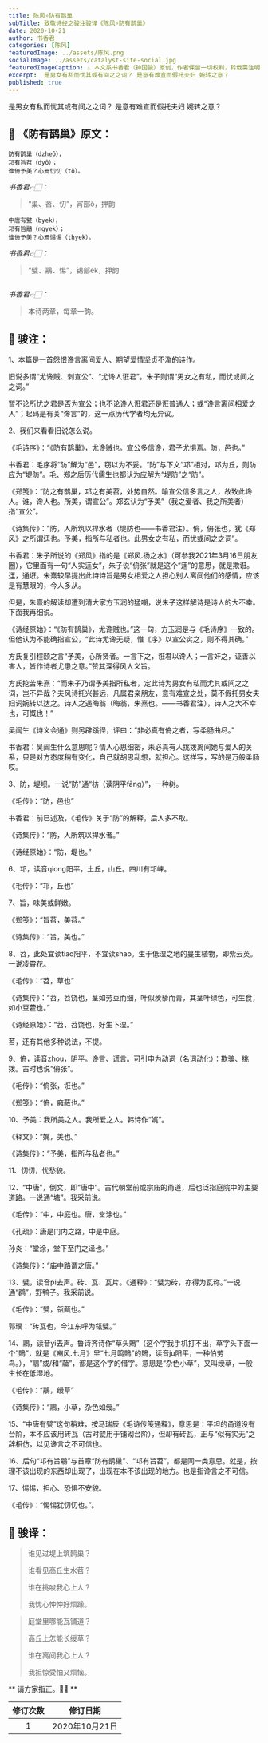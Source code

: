 ```yaml
---
title: 陈风∘防有鹊巢
subTitle: 致敬诗经之骏注骏译《陈风∘防有鹊巢》
date: 2020-10-21
author: 书香君
categories: [陈风]
featuredImage: ../assets/陈风.png
socialImage: ../assets/catalyst-site-social.jpg
featuredImageCaption: ⚠️️ 本文系书香君（钟国骏）原创，作者保留一切权利，转载需注明出处。
excerpt:  是男女有私而忧其或有间之之词？ 是意有难宣而假托夫妇 婉转之意？  
published: true
---
```


是男女有私而忧其或有间之之词？
是意有难宣而假托夫妇 婉转之意？



## 🌼 《防有鹊巢》原文：

```
防有鹊巢（dzheô），
邛有旨苕（dyô）；
谁侜予美？心焉忉忉（tô）。
```

*书香君👉🏻：*

> “巢、苕、忉”，宵部ô，押韵

```
中唐有甓（byek），
邛有旨鷊（ngyek）；
谁侜予美？心焉惕惕（thyek）。
```

*书香君👉🏻：*

> “甓、鷊、惕”，锡部ek，押韵

```
```

*书香君👉🏻：*

> 本诗两章，每章一韵。


## 🍁️ 骏注：

1、本篇是一首怨恨谗言离间爱人、期望爱情坚贞不渝的诗作。

旧说多谓“尤谗贼、刺宣公”、“尤谗人诳君”。朱子则谓“男女之有私，而忧或间之之词。”

暂不论所忧之君是否为宣公；也不论谗人诳君还是诳普通人；或“谗言离间相爱之人”；起码是有关“谗言”的，这一点历代学者均无异议。

2、我们来看看旧说怎么说。

《毛诗序》：“《防有鹊巢》，尤谗贼也。宣公多信谗，君子尤惧焉。防，邑也。”

书香君：毛序将“防”解为“邑”，窃以为不妥。“防”与下文“邛”相对，邛为丘，则防应为“堤防”。毛、郑之后历代儒生也都认为应解为“堤防”之“防”。

《郑笺》：“防之有鹊巢，邛之有美苕，处势自然。喻宣公信多言之人，故致此谗人。谁，谗人也。所美，谓宣公”。郑玄认为“予美”（我之爱者、我之所美者）指“宣公”。

《诗集传》：“防，人所筑以捍水者（堤防也——书香君注）。侜，侜张也，犹《郑风》之所谓迋也。予美，指所与私者也。此男女之有私，而忧或间之之词”。

书香君：朱子所说的《郑风》指的是《郑风.扬之水》（可参我2021年3月16日朋友圈），它里面有一句“人实迋女”，朱子说“侜张”就是这个“迋”的意思，就是欺诳。迋，通诳。朱熹较早提出此诗诗旨是男女相爱之人担心别人离间他们的感情，应该是有慧眼的，今人多从。

但是，朱熹的解读却遭到清大家方玉润的猛嘲，说朱子这样解诗是诗人的大不幸。下面我再细说。

《诗经原始》：“《防有鹊巢》，尤谗贼也。”这一句，方玉润是与《毛诗序》一致的。但他认为不能确指宣公，“此诗尤谗无疑，惟《序》以宣公实之，则不得其确。”

方氏复引程颐之言“予美，心所贤者。一言下之，诳君以谗人；一言奸之，诬善以害人，皆作诗者尤患之意。”赞其深得风人义旨。

方氏挖苦朱熹：“而朱子乃谓予美指所私者，定此诗为男女有私而尤其或间之之词，岂不异哉？夫风诗托兴甚远，凡属君亲朋友，意有难宣之处，莫不假托男女夫妇词婉转以达之。诗人之遇晦翁（晦翁，朱熹也。——书香君注），诗人之大不幸也，可慨也！”

吴闿生《诗义会通》则另辟蹊径，评曰：“非必真有侜之者，写柔肠曲尽。”

书香君：吴闿生什么意思呢？情人心思细密，未必真有人挑拨离间她与爱人的关系，只是对方态度稍有变化，自己就胡思乱想，就担心。这样写，写的是万般柔肠哎。

3、防，堤坝。一说“防”通“枋（读阴平fāng）”，一种树。

《毛传》：“防，邑也”

书香君：前已述及，《毛传》关于“防”的解释，后人多不取。

《诗集传》：“防，人所筑以捍水者。”

《诗经原始》：“防，堤也。”

6、邛，读音qiong阳平，土丘，山丘。四川有邛崃。

《毛传》：“邛，丘也”

7、旨，味美或鲜嫩。

《郑笺》：“旨苕，美苕。”

《诗集传》：“旨，美也。”

8、苕，此处宜读tiao阳平，不宜读shao。生于低湿之地的蔓生植物，即紫云英。一说凌霄花。

《毛传》：“苕，草也”

《诗集传》：“苕，苕饶也，茎如劳豆而细，叶似蒺藜而青，其茎叶绿色，可生食，如小豆藿也。”

《诗经原始》：“苕，苕饶也，好生下湿。”

苕，还有其他多种说法，不提。

9、侜，读音zhou，阴平。谗言、谎言。可引申为动词（名词动化）：欺骗、挑拨。古时也说“侜张”。

《毛传》：“侜张，诳也。”

《郑笺》：“侜，㢕蔽也。”

10、予美：我所美之人。我所爱之人。韩诗作“娓”。

《释文》：“娓，美也。”

《诗集传》：“予美，指所与私者也。”

11、忉忉，忧愁貌。

12、“中唐”，倒文，即“唐中”。古代朝堂前或宗庙的甬道，后也泛指庭院中的主要道路。一说通“塘”。我采前说。

《毛传》：“中，中庭也。唐，堂涂也。”

《孔疏》：唐是门内之路，中是中庭。

孙炎：“堂涂，堂下至门之迳也。”

《诗集传》：“庙中路谓之唐。”

13、甓，读音pi去声。砖、瓦、瓦片。《通释》：“甓为砖，亦得为瓦称。”一说通“䴙”，野鸭子。我采前说。

《毛传》：“甓，瓴甋也。”

郭璞：“砖瓦也，今江东呼为瓴甓。”

14、鷊，读音yi去声。鲁诗齐诗作“草头鵙”（这个字我手机打不出，草字头下面一个“鵙”，就是《豳风.七月》里“七月鸣鵙”的鵙，读音ju阳平，一种伯劳鸟。），“鷊”或/和“虉”，都是这个字的借字。意思是“杂色小草”，又叫绶草，一般生长在低湿地。

《毛传》：“鷊，绶草”

《诗集传》：“鷊，小草，杂色如绶。”

15、“中唐有甓”这句稍难，按马瑞辰《毛诗传笺通释》，意思是：平坦的甬道没有台阶，本不应该用砖瓦（古时甓用于铺砌台阶），但却有砖瓦，正与“似有实无”之辞相仿，以见谗言之不可信也。

16、后句“邛有旨鷊”与首章“防有鹊巢”、“邛有旨苕”，都是同一类意思。就是，按理不该出现的东西却出现了，出现在本不该出现的地方。也是指谗言之不可信。

17、惕惕，担心、恐惧不安貌。

《毛传》：“惕惕犹忉忉也。”。


## 🍁️ 骏译：


> 谁见过堤上筑鹊巢？
> 
> 谁看见高丘生水苕？
> 
> 谁在挑唆我心上人？
> 
> 我忧心忡忡好烦躁。
> 

> 庭堂里哪能瓦铺道？
> 
> 高丘上怎能长绶草？
> 
> 谁在离间我心上人？
> 
> 我担惊受怕又烦恼。
> 



** 请方家指正。🙏🏻 **

| 修订次数      | 修订日期 |
|   :----: |    :----:   |
|  1   | 2020年10月21日       |

